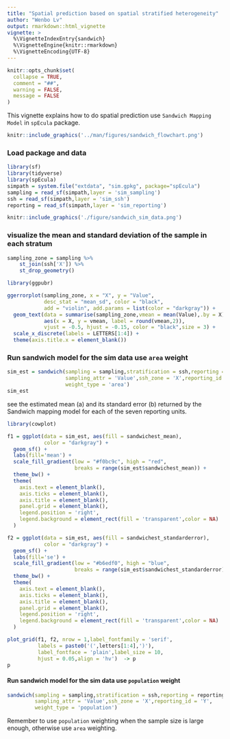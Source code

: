```yaml
---
title: "Spatial prediction based on spatial stratified heterogeneity"
author: "Wenbo Lv"
output: rmarkdown::html_vignette
vignette: >
  %\VignetteIndexEntry{sandwich}
  %\VignetteEngine{knitr::rmarkdown}
  %\VignetteEncoding{UTF-8}
---
```


```r
knitr::opts_chunk$set(
  collapse = TRUE,
  comment = "##",
  warning = FALSE,
  message = FALSE
)
```

This vignette explains how to do spatial prediction use `Sandwich Mapping Model` in `spEcula` package.

```r
knitr::include_graphics('../man/figures/sandwich_flowchart.png')
```

### Load package and data

```r
library(sf)
library(tidyverse)
library(spEcula)
simpath = system.file("extdata", "sim.gpkg", package="spEcula")
sampling = read_sf(simpath,layer = 'sim_sampling')
ssh = read_sf(simpath,layer = 'sim_ssh')
reporting = read_sf(simpath,layer = 'sim_reporting')
```

```r
knitr::include_graphics('./figure/sandwich_sim_data.png')
```

### visualize the mean and standard deviation of the sample in each stratum

```r
sampling_zone = sampling %>%
    st_join(ssh['X']) %>%
    st_drop_geometry()

library(ggpubr)

ggerrorplot(sampling_zone, x = "X", y = "Value",
            desc_stat = "mean_sd", color = "black",
            add = "violin", add.params = list(color = "darkgray")) +
  geom_text(data = summarise(sampling_zone,vmean = mean(Value),.by = X), 
            aes(x = X, y = vmean, label = round(vmean,2)), 
            vjust = -0.5, hjust = -0.15, color = "black",size = 3) +
  scale_x_discrete(labels = LETTERS[1:4]) +
  theme(axis.title.x = element_blank())
```

### Run sandwich model for the sim data use `area` weight

```r
sim_est = sandwich(sampling = sampling,stratification = ssh,reporting = reporting,
                   sampling_attr = 'Value',ssh_zone = 'X',reporting_id = 'Y',
                   weight_type = 'area')
sim_est
```

see the estimated mean (a) and its standard error (b) returned by the Sandwich mapping model for each of the seven reporting units.

```r
library(cowplot) 

f1 = ggplot(data = sim_est, aes(fill = sandwichest_mean), 
            color = "darkgray") +
  geom_sf() + 
  labs(fill='mean') +
  scale_fill_gradient(low = "#f0bc9c", high = "red",
                      breaks = range(sim_est$sandwichest_mean)) +
  theme_bw() +
  theme(
    axis.text = element_blank(),
    axis.ticks = element_blank(),
    axis.title = element_blank(),
    panel.grid = element_blank(),
    legend.position = 'right',
    legend.background = element_rect(fill = 'transparent',color = NA)
  )

f2 = ggplot(data = sim_est, aes(fill = sandwichest_standarderror), 
            color = "darkgray") +
  geom_sf() + 
  labs(fill='se') +
  scale_fill_gradient(low = "#b6edf0", high = "blue",
                      breaks = range(sim_est$sandwichest_standarderror)) +
  theme_bw() +
  theme(
    axis.text = element_blank(),
    axis.ticks = element_blank(),
    axis.title = element_blank(),
    panel.grid = element_blank(),
    legend.position = 'right',
    legend.background = element_rect(fill = 'transparent',color = NA)
  )

plot_grid(f1, f2, nrow = 1,label_fontfamily = 'serif',
          labels = paste0('(',letters[1:4],')'),
          label_fontface = 'plain',label_size = 10,
          hjust = 0.05,align = 'hv')  -> p
p
```


#### Run sandwich model for the sim data use `population` weight

```r
sandwich(sampling = sampling,stratification = ssh,reporting = reporting,
         sampling_attr = 'Value',ssh_zone = 'X',reporting_id = 'Y',
         weight_type = 'population')
```

Remember to use `population` weighting when the sample size is large enough, otherwise use `area` weighting.
